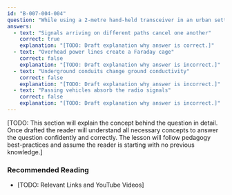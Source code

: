 ```yaml
---
id: "B-007-004-004"
question: "While using a 2-metre hand-held transceiver in an urban setting, you notice that moving less than one metre can severely attenuate your received signal. What is the likely cause?"
answers:
  - text: "Signals arriving on different paths cancel one another"
    correct: true
    explanation: "[TODO: Draft explanation why answer is correct.]"
  - text: "Overhead power lines create a Faraday cage"
    correct: false
    explanation: "[TODO: Draft explanation why answer is incorrect.]"
  - text: "Underground conduits change ground conductivity"
    correct: false
    explanation: "[TODO: Draft explanation why answer is incorrect.]"
  - text: "Passing vehicles absorb the radio signals"
    correct: false
    explanation: "[TODO: Draft explanation why answer is incorrect.]"
---
```


[TODO: This section will explain the concept behind the question in detail. Once drafted the reader will understand all necessary concepts to answer the question confidently and correctly. The lesson will follow pedagogy best-practices and assume the reader is starting with no previous knowledge.]

### Recommended Reading

- [TODO: Relevant Links and YouTube Videos]
